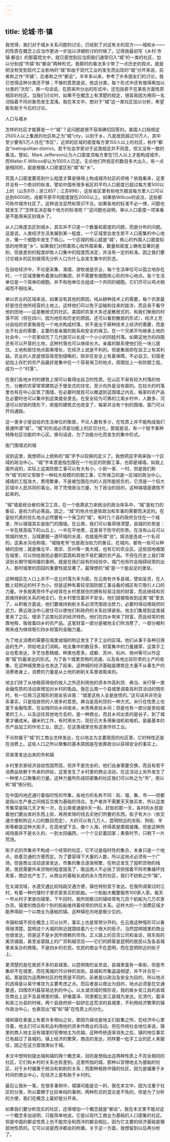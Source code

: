 ```yaml
---
---
---
```

title: 论城·市·镇
---




我觉得，我们对于城乡关系问题的讨论，已经到了对这有关的双方——城和乡——的性质在概念上应当作更进一步加以详细检讨的时候了。记得我最初写《乡村·市镇·都会》的那篇短文中，就已感觉到应当把我们通常归入“城”的一类的社区，加以分别成“市镇”和“都会”两种形式，我那时的看法多少带了一点历史的观点，就是把没有受到现代工业影响的“城”和由于现代工业的发生而出现的“城”分开来说，前者称之作“市镇”，后者称之作“都会”。半年多以来，参考了许多朋友们的讨论，我已觉得这种分类还不够；不够的意思是说，依这分类，每个形式中还有值得再加以分类的“次形”。换一句话说，在原来所分出的形式中，还包括若干在某些方面性质相异的社区。当我们讨论时，如果不在概念上有清楚的规定，很容易因为用同一名词指着不同对象而发生混淆。我在本文中，想对于“城”这一类社区加以分析，希望能有助于今后的讨论。

人口与城乡

怎样的社区才能算是一个“城”？这问题是很不容易确切回答的。美国人口局规定2500人以上集居的社区称之为“城”city，以别于乡。凡是居民超过10万人，其中至少要有5万人住在“市区”，近郊的区域的密度每方里150人以上的社区，称作“都会”metropolitan district。若干社会学家对于这类规定并不同意，但又没有一致的看法。譬如，Mark Jefferson认为人口密度须每方里在1万人以上才能构成城市，而Walter.F.Willcox却认为1000人已足。无论他们所规定的数目多大出入，有一点是相同的，就是根据人口密度区别“城”和“乡”。

究竟人口密度要高到什么程度才算是够得上构成城市社区的资格？依我看来，这里并没有一个绝对的标准，譬如中国有很多省区的平均人口密度已超过每方里500以上的（山东615；浙江657；江苏896），这些省区里有些地方据说每方里人口可以达到6000的，成都平原平均密度就在2000以上。如果依Willcox的说法，这些都可称作城市社区了。这种说法显然和常识不合。如果各地的标准不必一律，问题也就发生了“怎样去决定每个地方的标准呢？”这问题也说明，单以人口密度一项来看是不能用来区别城乡了。

从人口角度去区别城乡，其实并不只是一个数量和密度的问题，而是分布的问题。这是说，人类经济生活发展到某一程度，一个区域里会发生若干人口密集的中心地点，像一个细胞中发生了核心。一个区域的核心就是“城”，核心的外围人口密度较低的地带是“乡”。如果我们对照着核心和外围来看，数量和密度上确有显著的差别，但是差别的程度却依人口集中的程度而决定，并没有一定的标准。因之我们要讨论城乡的区别就得先分析人口为什么会发生集中的形态。

在自给经济中，不论是采集、渔猎、游牧或是农业，每个生活单位可以孤立地存在时，一个区域里散布着类似的集团，并不需要有细胞核心形的中心地点。各个生活单位是一个简单的细胞，并不和他单位合组成一个共同的细胞。它们尽可以鸡犬相闻而不相往来。

单以农业的区域来说，如果没有其他的原因，纯从耕种技术上的需要，每个农家最好是住在他所经营的土地上。这样他们可以免于运输和往来的跋涉，而且易于看守他的田地——这是散居式的社区。美国的农家大多还是散居式的，和我们聚居的村落不同（但在四川，因为地形和历史的原因，还可以看到散居的形式），经济上充分自给的农家聚居在一个地点构成村落，并不是出于耕种技术上经济的需要，而是出于社会的需要，主要的是亲属的联系和安全的保卫。在一个兄弟平均继承土地的社会中，一个农家经历了几代就可以长成一个小小的同姓村落。如果这地方的四围还有可以开垦的土地，这种村落也可以继续长大。亲属的联系使他们在一块儿居住。土地和居住地点距离增长，在经济上说是不利的。但是集居却在自卫上有其利益。农业的人民是很容易受到侵略的，除非在安全上有着保障，不必自卫，妇孺老幼加上存贮的农产品最好是集中在一个容易保卫的地点，周围加上一些防御工程，成为一个“村落”。

在我们各地乡村的建筑上很可以看得出自卫的性质。在山区不易有较大村落的地方，分散的农家常常建筑近于堡垒式的住宅，至少向外是没有窗的。在较大的村落里也有在中心区筑了围墙，在必要时居民可以撤退到这围墙之内去，每家的农产品在必要时也可以集中到这类堡垒里去。在安全较为可靠的江南乡村中，人数多，河道可以封锁的情形下，房屋的建筑式也改变了，每家并没有个别的围墙，窗门可以开向通路。

这一类多少是自给的生活单位的聚居，不论人数有多少，在性质上并不能构成我们普通所谓“城”。“城”的形成必须是功能上的区位分化，那就是说，有一个赋予某种特殊社区功能的中心区。换句话说，为了功能分化而发生的集中形式。

衙门围墙式的城

说到这里，我想把以上统称的“城”字予以较狭的定义了。我想把这字用来指一个区域的政治中心。“城”字本意是指包围在一个社区的防御工事，也即是城墙。如我上面所说的，实际上这类防御工事可以有大有小，小到一家、一村，但是我们称作“城”的却又常限于一种较大规模的防御工事，它所保卫的是一区域的政治中心。城墙的工程浩大，费用繁重，不是被包围在内的人民所能担负的，它须是一个较大区域中人民共同的事业。除了凭借政治力量，为了政治的目的，这种城墙是建筑不起来的。

“城”墙是统治者的保卫工具，在一个依靠武力来统治的政治体系中，“城”是权力的象征，是权力的必需品。因之，“城”的地点也是依政治和军事的需要而决定的。在皇权代表的驻扎地点必然要有一个保卫的“城”。有时几个县的政府合住在一个城里，所以城墙其实是衙门的围墙。在云南，我们可以看得很清楚，县城的形势是：一半在居高临下的山丘上，一半在平地里，这是易于防守的形势。在没有山丘可以筑城的地方，沿城要掘一道环城的水道，也就是所谓“池”。城池是连成一个名词的。这条水沟也称隍，“城隍老爷”也是政治权力的象征。在城内，都有一些可以种植的田地；就是像北平、南京、苏州等一类大城，也有它的农业区。这些田地被围在城里，可以供给居民必要的菜蔬和其他不易贮藏的农产品。不但在历史上我们常读到长期守城待援的事例，就是在我们自有的经验中，城门也有时会阻碍经常的出入，那时城里的田园的重要性就显著了。最理想的“城”是一个能自足的堡垒。

这种城区在人口上并不一定比村落为多为密。在云南有许多县城，譬如呈贡，在人数上较附近的村子为小。但是这种有着较坚固防御工事设备的城区有它吸引人口的力量。许多脱离劳作不必经常在乡村里居住的拥有较易注目的财富，而且继续和农民维持剥削关系的地主们，在乡村里住着并不安全。他们就被吸收到这类“城”里去了。从积极方面说，他们要维持剥削关系必须凭借政治势力，必要时得动用政府的武力，靠近政治中心居住可以使他们和政府的关系拉得紧些。地主们集居到这类城里来了之后，增添了这类社区的经济特色。他们在四乡带来了财富，而且经常的依靠地租，吸收着四乡的农产品。这笔财富一部分是被地主们所消费了，一部分被利用来成为继续吸引四乡财富的金融力量。

为了地主消费的需要在城里或城的附近发生了手工业的区域。他们从事于各种日用品的生产，供给地主们消耗。地主集中的数目多，财富集中的力量雄厚，这类手工业也愈发达，手艺也愈精细，种类也愈多。成都、苏州、杭州、扬州等可以作这类“城”的最发达的形式。为了各个城里货物的流通，以及各地比较珍贵的土产的收集，在这种城里商业也发达了起来。这种城的经济基础是建筑在大量不从事生产的消费者身上，消费的力量是从土地的剥削关系里收吸来的。

地主们除了从地租获得他的收入之外还利用他的资本作高利贷、典当、米行等一类金融性质的活动来增加对乡村的吸血。我在云南一个县城里调查高利贷活动的情形时，有一位熟习这情形的朋友告诉我：“城里这些人全是放债的。”这句话并非完全系事实，只是指放债的人很多的意思。典当是高利贷的一种方式。米行在性质上也富于金融性质，在谷贱时向乡间收米，米贵再卖给乡间；但是也有一部分是卖给城里的工人，以及运往其他地方去的，是一种商业。而且乡间出卖的是谷子，到了城里才碾成米。碾米的工作，有时用水力，现在已大多用柴油机和电机，是最基本的农产品加工的作坊工业。因之，在这类城里也有这类作坊工业。

不论附属于“城”的工商业怎样发达，在以地主为主要居民的社区里，它的特性还是在消费上。这些人口之所以聚集的基本原因是在依靠政治以获得安全的事实上。

贸易里发达出来的市和镇

乡村里农家经济自给性固然高，但并不是完全的，他们自身需要交换，而且有若干消费品依赖于外来的供给，这里发生了乡村里的商业活动，在这活动上另外发生了一种使人口聚集的力量。这种力量所形成较密集的社区我们可以称之为“市”，用以和“城”相分别。

在中国内地还通行着临时性的市集，各地方的名称不同：街、墟、集、市——但都是指以生产者之间相互交换为基础的场合。生产者并不需要天天做买卖，所以这类市集常是隔几天才有一次，在云南普通是6天一街。赶街的那一天，各村的乡民提着他们要出卖的东西上街，再用卖得的钱去买他们所要的东西。街子有大小（依交通方便和附近人口的数目而定），大的可以有几万人，昆明附近的龙街、狗街、羊街等都是这种大街子。在高地望下去，像个人海，挤得真是摩肩接踵。但是这种热闹场面并不是长久的，一到太阳偏西，一个个又赶着回家；黄昏时节，只剩下一片荒场。

街子式的市集并不构成一个经常的社区，它不过是临时性的集合，本身只是一个地点，依着交通的方便而定。为了要容得下大量的人数，所以这地点必须有一个广场。但是商业活动逐渐发达，市集的集合逐渐频繁，在附近发生了囤积货物的栈房。居民需要外来货物的程度提高了，贩运商人不必挑了货担按着不同市集循环找卖客，商店也产生了。从商业的基础长成的永久性的社区，我们不妨称之作“镇”。

在太湖流域，水道交通比较陆路交通方便，镇也特别宜于发达。在我所调查过的江村，有着一种代理村子里农家卖买的航船。一个航船大概要服务100家人家。每天一早从村子里驶向镇里，下午回村。我所观察过的镇经常有几百个航船为几万农家办货。镇里的商店和个别的航船维持着经常的供应关系。这样大的一个消费区域才能养得起一个以商业为基础的镇。这种镇在内地是极少见的。

市镇和城不但在概念上可以分开，事实上也是常常分开的。在云南这种情形可以看得很清楚。昆明这个大城的附近就围绕着六七个很大的街子。当然昆明城里的商业也很发达，但是这不是乡民所倚赖的市场。正义路上的百货公司和金店，晓东街的美货铺面，甚至金碧路上的广货和越货店——它们的顾客是昆明的居民以及各县城里来采办的商贩，不是四乡的农民。农民的商业不在昆明，而在昆明附近的街子上。

更清楚的是在居民不多的县城里。以昆明南的呈贡说，县城里虽有一条街，但是市集却不在城里，而在离城约15分钟的龙街。县城和市集遥遥相望，并不并合在一起。那是因为这两种社区的性质是不同的，前者是以政治及安全为目的，所以地点的选择是以易守难攻为主要考虑之点。而后者是以商业为目的，地点必须是在交通要道，四围农村最容易达到的中心。以太湖流域的情形说，我的故乡吴江县的县城在商业上远不及县境里的镇，好像震泽、同里都比吴江县城为发达。在清代，震泽和吴江分县的时候，两个县政府却一起挤在这荒凉的县城里，不利用经济繁荣的镇作政治中心，也表现出“城”和“镇”在性质上的分化。

城和镇在表面上有着许多相似之处，那因为镇也是地主们蚁集之所。在经济中心里住着，地主们可以有机会利用他的资本作商业的活动。但在传统社会地位来说，镇里的商人地主没有城里的官僚地主为优越。这种传统逐渐消失之后，镇的地位事实已有超过了县城的。镇上经济的繁荣，商店的发达，同样要一批手工业的匠人来服役，因之在这方面很类似于城。

本文中想特别提出城和镇的两个概念来，目的是想指出这两种性质上不完全相同的社区，它们和乡村的关系也有差别。这里所指的城，那种以官僚地主为基础的社区，对于乡村偏重于统治和剥削的关系；而那种我称作镇的社区，因为是偏重于乡村间的商业中心，在经济上是有助于乡村的。

最后让我补一笔，在很多事例中，城镇可能是合一的，我在本文中，因为注重于社区的分类，所以着眼于比较单纯的事例，两种形式的混合是不免的，但是为了分析的方便，我们在概念上最好能分开来。

如果我们要分析现实的社区，还得增加一个概念就是“都会”。我在本文里不能对这一个概念多加说明，只能简单地说，它是以现代工商业为基础的人口密集的社区。但是中国的都会性质上也不能完全和西洋的都会相比，因为它主要的经济基础是殖民地性质的。它可以说是西洋都会的附庸。关于这一方面，我想留到以后再分析了。